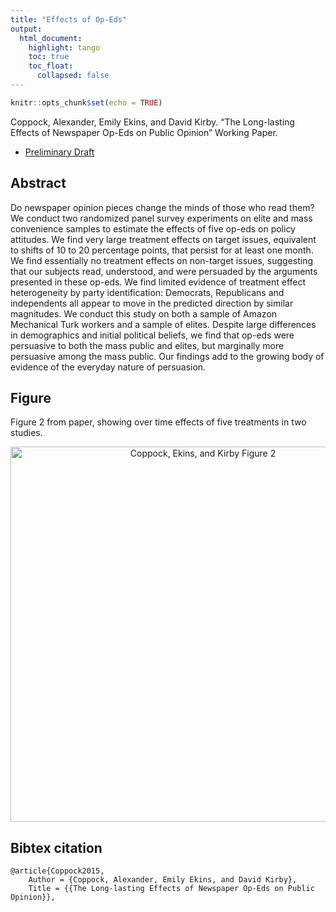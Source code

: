 ```yaml
---
title: "Effects of Op-Eds"
output: 
  html_document:
    highlight: tango
    toc: true
    toc_float:
      collapsed: false
---
```


```r
knitr::opts_chunk$set(echo = TRUE)
```

Coppock, Alexander, Emily Ekins, and David Kirby. “The Long-lasting Effects of Newspaper Op-Eds on Public Opinion” Working Paper.

- [Preliminary Draft](papers/CEK_opeds.pdf)

## Abstract

Do newspaper opinion pieces change the minds of those who read them? We conduct two randomized panel survey experiments on elite and mass convenience samples to estimate the effects of five op-eds on policy attitudes. We find very large treatment effects on target issues, equivalent to shifts of 10 to 20 percentage points, that persist for at least one month. We find essentially no treatment effects on non-target issues, suggesting that our subjects read, understood, and were persuaded by the arguments presented in these op-eds. We find limited evidence of treatment effect heterogeneity by party identification: Democrats, Republicans and independents all appear to move in the predicted direction by similar magnitudes. We conduct this study on both a sample of Amazon Mechanical Turk workers and a sample of elites. Despite large differences in demographics and initial political beliefs, we find that op-eds were persuasive to both the mass public and elites, but marginally more persuasive among the mass public. Our findings add to the growing body of evidence of the everyday nature of persuasion.

## Figure

Figure 2 from paper, showing over time effects of five treatments in two studies.

<center><img src="Images/CEK_opeds_fig.png" alt="Coppock, Ekins, and Kirby Figure 2" width="600"></center>

## Bibtex citation

```
@article{Coppock2015,
	Author = {Coppock, Alexander, Emily Ekins, and David Kirby},
	Title = {{The Long-lasting Effects of Newspaper Op-Eds on Public Opinion}},
```
